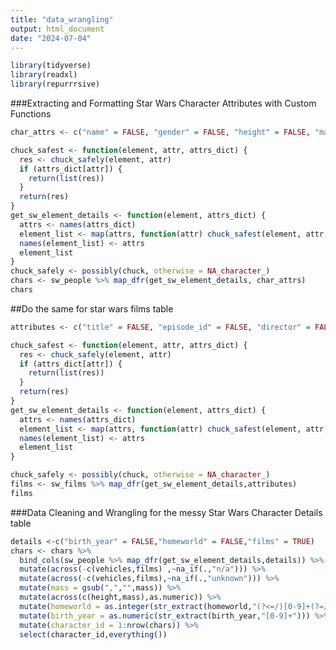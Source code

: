 ---
title: "data_wrangling"
output: html_document
date: "2024-07-04"
---
```{r}
library(tidyverse)
library(readxl)
library(repurrrsive)
```


###Extracting and Formatting Star Wars Character Attributes with Custom Functions
```{r}
char_attrs <- c("name" = FALSE, "gender" = FALSE, "height" = FALSE, "mass" = FALSE, "species" = FALSE, "vehicles" = TRUE)

chuck_safest <- function(element, attr, attrs_dict) {
  res <- chuck_safely(element, attr)
  if (attrs_dict[attr]) {
    return(list(res))
  }
  return(res)
}
get_sw_element_details <- function(element, attrs_dict) {
  attrs <- names(attrs_dict)
  element_list <- map(attrs, function(attr) chuck_safest(element, attr, attrs_dict))
  names(element_list) <- attrs
  element_list
}
chuck_safely <- possibly(chuck, otherwise = NA_character_)
chars <- sw_people %>% map_dfr(get_sw_element_details, char_attrs)
chars
```
##Do the same for star wars films table
```{r}
attributes <- c("title" = FALSE, "episode_id" = FALSE, "director" = FALSE, "release_date" = FALSE, "characters" = TRUE, "planets" = TRUE, "starships" = TRUE, "vehicles" = TRUE)

chuck_safest <- function(element, attr, attrs_dict) {
  res <- chuck_safely(element, attr)
  if (attrs_dict[attr]) {
    return(list(res))
  }
  return(res)
}
get_sw_element_details <- function(element, attrs_dict) {
  attrs <- names(attrs_dict)
  element_list <- map(attrs, function(attr) chuck_safest(element, attr, attrs_dict))
  names(element_list) <- attrs
  element_list
}

chuck_safely <- possibly(chuck, otherwise = NA_character_)
films <- sw_films %>% map_dfr(get_sw_element_details,attributes)
films

```

###Data Cleaning and Wrangling for the messy Star Wars Character Details table
```{r}

details <-c("birth_year" = FALSE,"homeworld" = FALSE,"films" = TRUE)
chars <- chars %>%
  bind_cols(sw_people %>% map_dfr(get_sw_element_details,details)) %>% 
  mutate(across(-c(vehicles,films) ,~na_if(.,"n/a"))) %>% 
  mutate(across(-c(vehicles,films),~na_if(.,"unknown"))) %>% 
  mutate(mass = gsub(",","",mass)) %>% 
  mutate(across(c(height,mass),as.numeric)) %>% 
  mutate(homeworld = as.integer(str_extract(homeworld,"(?<=/)[0-9]+(?=/)"))) %>% 
  mutate(birth_year = as.numeric(str_extract(birth_year,"[0-9]+"))) %>% 
  mutate(character_id = 1:nrow(chars)) %>% 
  select(character_id,everything())

```


